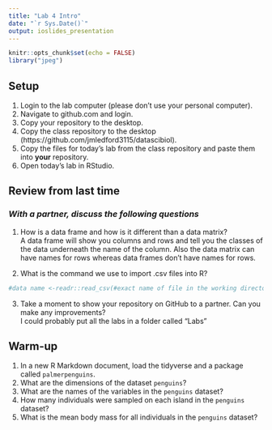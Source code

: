 ```yaml
---
title: "Lab 4 Intro"
date: "`r Sys.Date()`"
output: ioslides_presentation
---
```


```r
knitr::opts_chunk$set(echo = FALSE)
library("jpeg")
```

## Setup
1. Login to the lab computer (please don't use your personal computer).  
2. Navigate to github.com and login.   
2. Copy your repository to the desktop.   
5. Copy the class repository to the desktop (https://github.com/jmledford3115/datascibiol).  
6. Copy the files for today's lab from the class repository and paste them into **your** repository.  
7. Open today's lab in RStudio.  

## Review from last time
### *With a partner, discuss the following questions*
1. How is a data frame and how is it different than a data matrix?  
A data frame will show you columns and rows and tell you the classes of the data underneath the name of the column. Also the data matrix can have names for rows whereas data frames don't have names for rows.

2. What is the command we use to import .csv files into R?  
```r
#data name <-readr::read_csv(#exact name of file in the working directory)
```

3. Take a moment to show your repository on GitHub to a partner. Can you make any improvements?  
I could probably put all the labs in a folder called "Labs"

## Warm-up
1. In a new R Markdown document, load the tidyverse and a package called `palmerpenguins`.
2. What are the dimensions of the dataset `penguins`?
3. What are the names of the variables in the `penguins` dataset?
4. How many individuals were sampled on each island in the `penguins` dataset?
5. What is the mean body mass for all individuals in the `penguins` dataset?
